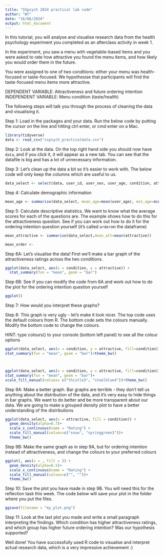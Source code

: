 ---
title: "SSpsych 2024 practical lab code"
author: "WT"
date: "16/06/2024"
output: html_document
---

In this tutorial, you will analyse and visualise research data from the health psychology experiment you completed as an afterclass activity in week 1.

In the experiment, you saw a menu with vegetable-based items and you were asked to rate how attractive you found the menu items, and how likely you would order them in the future.

You were assigned to one of two conditions: either your menu was health-focused or taste-focused. We hypothesise that participants will find the taste-focused menu items more attractive.

DEPENDENT VARIABLE: Attractiveness and future ordering intention
INDEPENDENT VARIABLE: Menu condition (taste/health)

The following steps will talk you through the process of cleaning the data and visualising it.



Step 1: Load in the packages and your data. Run the below code by putting the cursor on the line and hitting ctrl enter, or cmd enter on a Mac.
```{r}
library(tidyverse)
data <- read_csv("sspsych_practicaldata.csv")
```

Step 2: Look at the data. On the top right hand side you should now have `data`, and if you click it, it will appear as a new tab. You can see that the datafile is big and has a lot of unnecessary information.


Step 3: Let's clean up the data a bit so it's easier to work with. The below code will only keep the columns which are useful to us.
```{r}
data_select <- select(data, user_id, user_sex, user_age, condition, attractive, order)
```


Step 4: Calculate demographic information
```{r}
mean_age <- summarise(data_select, mean_age=mean(user_age), min_age=min(user_age), max_age=max(user_age))
```


Step 5: Calculate descriptive statistics. We want to know what the average scores for each of the questions are. The example shows how to do this for the attractiveness question. See if you can work out how to do it for the ordering intention question yourself (it's called `order`on the dataframe)
```{r}
mean_attractive <- summarise(data_select,mean_att=mean(attractive))

mean_order <- 
```

Step 6A: Let's visualise the data! First we'll make a bar graph of the attractiveness ratings across the two conditions.
```{r}
ggplot(data_select, aes(x = condition, y = attractive)) +
  stat_summary(fun = "mean", geom = "bar")

```

Step 6B: See if you can modify the code from 6A and work out how to do the plot for the ordering intention question yourself 
```{r}
ggplot()
```

Step 7:
How would you interpret these graphs?


Step 8: This graph is very ugly - let's make it look nicer. The top code uses the default colours from R. The bottom code sets the colours manually. Modify the bottom code to change the colours.

HINT: type colours() to your console (bottom left panel) to see all the colour options
```{r}
ggplot(data_select, aes(x = condition, y = attractive, fill=condition)) +
stat_summary(fun = "mean", geom = "bar")+theme_bw()



ggplot(data_select, aes(x = condition, y = attractive, fill=condition)) +
stat_summary(fun = "mean", geom = "bar")+
scale_fill_manual(values= c("thistle3", "steelblue4"))+theme_bw()

```


Step 9A: Make a better graph. Bar graphs are terrible - they don't tell us anything about the distribution of the data, and it's very easy to hide things in bar graphs. We want to do better and be more transparent about our data. We are going to make a grouped density plot to have a better understanding of the distributions
```{r}
ggplot(data_select, aes(x = attractive, fill = condition)) +
  geom_density(alpha=0.7)+
  scale_x_continuous(name = "Rating") +
  scale_fill_manual(values=c("snow", "springgreen3"))+
  theme_bw()
```


Step 9B: Make the same graph as in step 9A, but for ordering intention instead of attractiveness, and change the colours to your preferred colours 
```{r}
ggplot(, aes(x = , fill = )) +
  geom_density(alpha=0.5)+
  scale_x_continuous(name = "Rating") +
  scale_fill_manual(values=c("", ""))+
  theme_bw()
```

Step 10: Save the plot you have made in step 9B. You will need this for the reflection task this week. The code below will save your plot in the folder where you put the files.

```{r}
ggsave(filename = "my_plot.png")
```


Step 11: Look at the last plot you made and write a small paragraph interpreting the findings. Which condition has higher attractiveness ratings, and which group has higher future ordering intention? Was our hypothesis supported?


Well done! You have successfully used R code to visualise and interpret actual research data, which is a very impressive achievement :)






